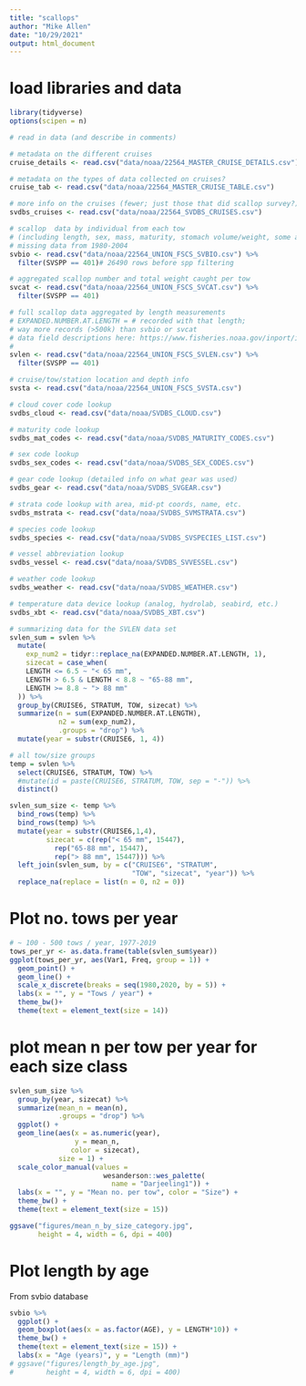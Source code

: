 ```yaml
---
title: "scallops"
author: "Mike Allen"
date: "10/29/2021"
output: html_document
---
```


# load libraries and data
```r
library(tidyverse)
options(scipen = n)

# read in data (and describe in comments)

# metadata on the different cruises
cruise_details <- read.csv("data/noaa/22564_MASTER_CRUISE_DETAILS.csv")

# metadata on the types of data collected on cruises?
cruise_tab <- read.csv("data/noaa/22564_MASTER_CRUISE_TABLE.csv")

# more info on the cruises (fewer; just those that did scallop survey?)
svdbs_cruises <- read.csv("data/noaa/22564_SVDBS_CRUISES.csv")

# scallop  data by individual from each tow 
# (including length, sex, mass, maturity, stomach volume/weight, some age)
# missing data from 1980-2004
svbio <- read.csv("data/noaa/22564_UNION_FSCS_SVBIO.csv") %>%
  filter(SVSPP == 401)# 26490 rows before spp filtering

# aggregated scallop number and total weight caught per tow
svcat <- read.csv("data/noaa/22564_UNION_FSCS_SVCAT.csv") %>%
  filter(SVSPP == 401)

# full scallop data aggregated by length measurements
# EXPANDED.NUMBER.AT.LENGTH = # recorded with that length; 
# way more records (>500k) than svbio or svcat
# data field descriptions here: https://www.fisheries.noaa.gov/inport/item/33729/printable-form
# 
svlen <- read.csv("data/noaa/22564_UNION_FSCS_SVLEN.csv") %>%
  filter(SVSPP == 401)

# cruise/tow/station location and depth info
svsta <- read.csv("data/noaa/22564_UNION_FSCS_SVSTA.csv")

# cloud cover code lookup
svdbs_cloud <- read.csv("data/noaa/SVDBS_CLOUD.csv")

# maturity code lookup
svdbs_mat_codes <- read.csv("data/noaa/SVDBS_MATURITY_CODES.csv")

# sex code lookup
svdbs_sex_codes <- read.csv("data/noaa/SVDBS_SEX_CODES.csv")

# gear code lookup (detailed info on what gear was used)
svdbs_gear <- read.csv("data/noaa/SVDBS_SVGEAR.csv")

# strata code lookup with area, mid-pt coords, name, etc.
svdbs_mstrata <- read.csv("data/noaa/SVDBS_SVMSTRATA.csv")

# species code lookup
svdbs_species <- read.csv("data/noaa/SVDBS_SVSPECIES_LIST.csv")

# vessel abbreviation lookup
svdbs_vessel <- read.csv("data/noaa/SVDBS_SVVESSEL.csv")

# weather code lookup
svdbs_weather <- read.csv("data/noaa/SVDBS_WEATHER.csv")

# temperature data device lookup (analog, hydrolab, seabird, etc.)
svdbs_xbt <- read.csv("data/noaa/SVDBS_XBT.csv")

# summarizing data for the SVLEN data set
svlen_sum = svlen %>%
  mutate(
    exp_num2 = tidyr::replace_na(EXPANDED.NUMBER.AT.LENGTH, 1),
    sizecat = case_when(
    LENGTH <= 6.5 ~ "< 65 mm",
    LENGTH > 6.5 & LENGTH < 8.8 ~ "65-88 mm",
    LENGTH >= 8.8 ~ "> 88 mm"
  )) %>%
  group_by(CRUISE6, STRATUM, TOW, sizecat) %>%
  summarize(n = sum(EXPANDED.NUMBER.AT.LENGTH),
            n2 = sum(exp_num2),
            .groups = "drop") %>%
  mutate(year = substr(CRUISE6, 1, 4))

# all tow/size groups
temp = svlen %>%
  select(CRUISE6, STRATUM, TOW) %>%
  #mutate(id = paste(CRUISE6, STRATUM, TOW, sep = "-")) %>%
  distinct()

svlen_sum_size <- temp %>%
  bind_rows(temp) %>%
  bind_rows(temp) %>%
  mutate(year = substr(CRUISE6,1,4),
         sizecat = c(rep("< 65 mm", 15447),
           rep("65-88 mm", 15447),
           rep("> 88 mm", 15447))) %>%
  left_join(svlen_sum, by = c("CRUISE6", "STRATUM", 
                              "TOW", "sizecat", "year")) %>%
  replace_na(replace = list(n = 0, n2 = 0))


```
# Plot no. tows per year
```r
# ~ 100 - 500 tows / year, 1977-2019
tows_per_yr <- as.data.frame(table(svlen_sum$year)) 
ggplot(tows_per_yr, aes(Var1, Freq, group = 1)) + 
  geom_point() + 
  geom_line() +
  scale_x_discrete(breaks = seq(1980,2020, by = 5)) +
  labs(x = "", y = "Tows / year") +
  theme_bw()+
  theme(text = element_text(size = 14))
```
# plot mean n per tow per year for each size class
```r
svlen_sum_size %>%
  group_by(year, sizecat) %>%
  summarize(mean_n = mean(n),
            .groups = "drop") %>%
  ggplot() +
  geom_line(aes(x = as.numeric(year), 
                y = mean_n, 
               color = sizecat),
            size = 1) +
  scale_color_manual(values = 
                       wesanderson::wes_palette(
                         name = "Darjeeling1")) +
  labs(x = "", y = "Mean no. per tow", color = "Size") +
  theme_bw() +
  theme(text = element_text(size = 15))

ggsave("figures/mean_n_by_size_category.jpg",
       height = 4, width = 6, dpi = 400)

```
# Plot length by age
From svbio database
```r
svbio %>%
  ggplot() +
  geom_boxplot(aes(x = as.factor(AGE), y = LENGTH*10)) +
  theme_bw() +
  theme(text = element_text(size = 15)) +
  labs(x = "Age (years)", y = "Length (mm)")
# ggsave("figures/length_by_age.jpg", 
#        height = 4, width = 6, dpi = 400)
```

